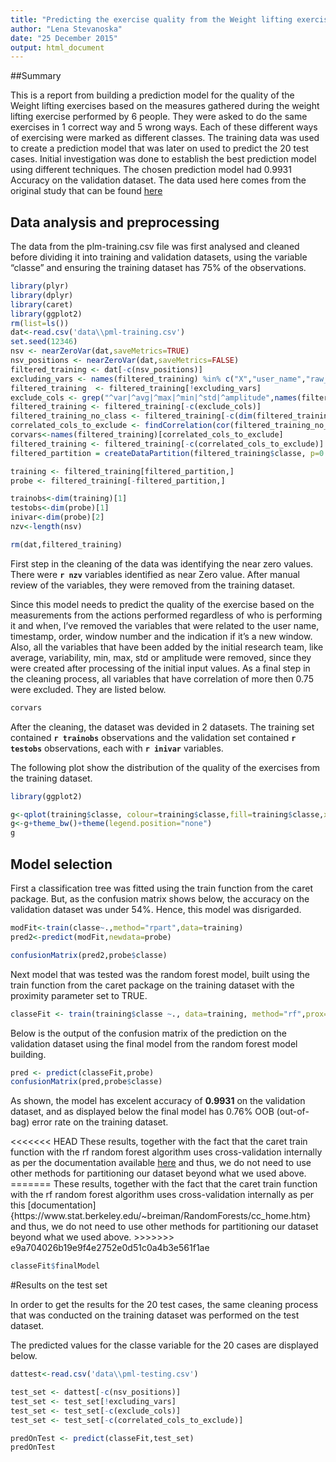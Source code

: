 ```yaml
---
title: "Predicting the exercise quality from the Weight lifting exercise measures"
author: "Lena Stevanoska"
date: "25 December 2015"
output: html_document
---
```


##Summary

This is a report from building a prediction model for the quality of the Weight lifting exercises based on the measures gathered during the weight lifting exercise performed by 6 people. 
They were asked to do the same exercises in 1 correct way and 5 wrong ways. Each of these different ways of exercising were marked as different classes. 
The training data was used to create a prediction model that was later on used to predict the 20 test cases.
Initial investigation was done to establish the best prediction model using different techniques. The chosen prediction model had 0.9931 Accuracy on the validation dataset.
The data used here comes from the original study that can be found [here](http://groupware.les.inf.puc-rio.br/har)


## Data analysis and preprocessing


The data from the plm-training.csv file was first analysed and cleaned before dividing it into training and validation datasets, using the variable "classe" and ensuring the training dataset has 75% of the observations.

```r
library(plyr)
library(dplyr)
library(caret)
library(ggplot2)
rm(list=ls())
dat<-read.csv('data\\pml-training.csv')
set.seed(12346)
nsv <- nearZeroVar(dat,saveMetrics=TRUE)
nsv_positions <- nearZeroVar(dat,saveMetrics=FALSE)
filtered_training <- dat[-c(nsv_positions)]
excluding_vars <- names(filtered_training) %in% c("X","user_name","raw_timestamp_part_1","raw_timestamp_part_2","cvtd_timestamp","new_window","num_window")
filtered_training  <- filtered_training[!excluding_vars]
exclude_cols <- grep("^var|^avg|^max|^min|^std|^amplitude",names(filtered_training))
filtered_training <- filtered_training[-c(exclude_cols)]
filtered_training_no_class <- filtered_training[-c(dim(filtered_training))]
correlated_cols_to_exclude <- findCorrelation(cor(filtered_training_no_class), cutoff= 0.75)
corvars<-names(filtered_training)[correlated_cols_to_exclude]
filtered_training <- filtered_training[-c(correlated_cols_to_exclude)]
filtered_partition = createDataPartition(filtered_training$classe, p=0.75, list=F)

training <- filtered_training[filtered_partition,]
probe <- filtered_training[-filtered_partition,]

trainobs<-dim(training)[1]
testobs<-dim(probe)[1]
inivar<-dim(probe)[2]
nzv<-length(nsv)

rm(dat,filtered_training)

```

First step in the cleaning of the data was identifying the near zero values. There were **`r nzv`** variables identified as near Zero value. After manual review of the variables, they were removed from the training dataset.

Since this model needs to predict the quality of the exercise based on the measurements from the actions performed regardless of who is performing it and when, I've removed the variables that were related to the user name, timestamp, order, window number and the indication if it's a new window. Also, all the variables that have been added by the initial research team, like average, variability, min, max, std or amplitude were removed, since they were created after processing of the initial input values. As a final step in the cleaning process, all variables that have correlation of more then 0.75 were excluded. They are listed below.

```r
corvars
```

After the cleaning, the dataset was devided in 2 datasets. The training set contained  **`r trainobs`** observations and the validation set contained **`r testobs`** observations, each with **`r inivar`** variables.

The following plot show the distribution of the quality of the exercises from the training dataset.

```r
library(ggplot2)

g<-qplot(training$classe, colour=training$classe,fill=training$classe,xlab = "Exercise quality type")
g<-g+theme_bw()+theme(legend.position="none")
g
```



## Model selection

First a classification tree was fitted using the train function from the caret package. But, as the confusion matrix shows below, the accuracy on the validation dataset was under 54%. Hence, this model was disrigarded.

```r
modFit<-train(classe~.,method="rpart",data=training)
pred2<-predict(modFit,newdata=probe)

confusionMatrix(pred2,probe$classe)

```

Next model that was tested was the random forest model, built using the train function from the caret package on the training dataset with the proximity parameter set to TRUE.

```r
classeFit <- train(training$classe ~., data=training, method="rf",prox=TRUE)

```

Below is the output of the confusion matrix of the prediction on the validation dataset using the final model from the random forest model building. 

```r
pred <- predict(classeFit,probe)
confusionMatrix(pred,probe$classe)

```

As shown, the model has excelent accuracy of **0.9931** on the validation dataset, and as displayed below the final model has 0.76% OOB (out-of-bag) error rate on the training dataset. 

<<<<<<< HEAD
These results, together with the fact that the caret train function with the rf random forest algorithm uses cross-validation internally as per the documentation available [here](http://topepo.github.io/caret/training.html) and thus, we do not need to use other methods for partitioning our dataset beyond what we used above.
=======
These results, together with the fact that the caret train function with the rf random forest algorithm uses cross-validation internally as per this [documentation]{https://www.stat.berkeley.edu/~breiman/RandomForests/cc_home.htm} and thus, we do not need to use other methods for partitioning our dataset beyond what we used above.
>>>>>>> e9a704026b19e9f4e2752e0d51c0a4b3e561f1ae

```r
classeFit$finalModel

```



#Results on the test set

In order to get the results for the 20 test cases, the same cleaning process that was conducted on the training dataset was performed on the test dataset.

The predicted values for the classe variable for the 20 cases are displayed below.

```r

dattest<-read.csv('data\\pml-testing.csv')

test_set <- dattest[-c(nsv_positions)]
test_set <- test_set[!excluding_vars]
test_set <- test_set[-c(exclude_cols)]
test_set <- test_set[-c(correlated_cols_to_exclude)]

predOnTest <- predict(classeFit,test_set)
predOnTest
```
